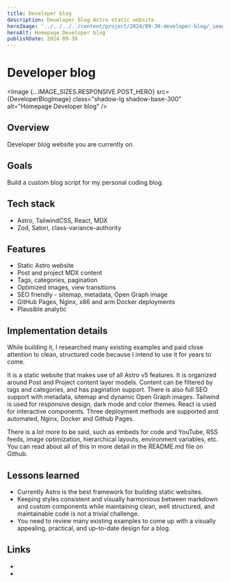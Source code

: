 ```yaml
---
title: Developer blog
description: Developer blog Astro static website.
heroImage: '../../../../content/project/2024/09-30-developer-blog/_images/developer-blog.png'
heroAlt: Homepage Developer blog
publishDate: 2024-09-30
---
```



# Developer blog

<Image {...IMAGE_SIZES.RESPONSIVE.POST_HERO} src={DeveloperBlogImage} class="shadow-lg shadow-base-300" alt="Homepage Developer blog" />

## Overview

Developer blog website you are currently on.

## Goals

Build a custom blog script for my personal coding blog.

## Tech stack

- Astro, TailwindCSS, React, MDX
- Zod, Satori, class-variance-authority

## Features

- Static Astro website
- Post and project MDX content
- Tags, categories, pagination
- Optimized images, view transitions
- SEO friendly - sitemap, metadata, Open Graph image
- GitHub Pages, Nginx, x86 and arm Docker deployments
- Plausible analytic

## Implementation details

While building it, I researched many existing examples and paid close attention to clean, structured code because I intend to use it for years to come.

It is a static website that makes use of all Astro v5 features. It is organized around Post and Project content layer models. Content can be filtered by tags and categories, and has pagination support. There is also full SEO support with metadata, sitemap and dynamic Open Graph images. Tailwind is used for responsive design, dark mode and color themes. React is used for interactive components. Three deployment methods are supported and automated, Nginx, Docker and Github Pages.

There is a lot more to be said, such as embeds for code and YouTube, RSS feeds, image optimization, hierarchical layouts, environment variables, etc. You can read about all of this in more detail in the <Link href="https://github.com/nemanjam/nemanjam.github.io/tree/main#implementation-details" variant="markdown" target="_blank" title="README.md file">README.md</Link> file on Github.

## Lessons learned

- Currently Astro is the best framework for building static websites.
- Keeping styles consistent and visually harmonious between markdown and custom components while maintaining clean, well structured, and maintainable code is not a trivial challenge.
- You need to review many existing examples to come up with a visually appealing, practical, and up-to-date design for a blog.

## Links

- <LinkWithLabel label="Demo" href="https://patik.com" title="Developer blog demo" />
- <LinkWithLabel label="Repository" href="https://github.com/nemanjam/nemanjam.github.io" title="Developer blog repository" />



